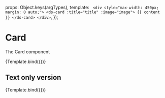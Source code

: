
<Meta
  title='UI/Card'
/>

  props: Object.keys(argTypes),
  template: `
    <div style="max-width: 450px; margin: 0 auto;">
      <ds-card :title="title" :image="image">
        {{ content }}
      </ds-card>
    </div>`,
});


# Card

The Card component

<Canvas>
  <Story
    name="Full"
    args={{
      content: 'example content',
      title: 'example heading',
      image: null
    }}
  >
    {Template.bind({})}
  </Story>
</Canvas>

<ArgsTable story="Full" />

## Text only version

<Canvas>
  <Story
    name="Simple"
    args={{
      content: 'example content',
      title: null,
      image: null
    }}
  >
    {Template.bind({})}
  </Story>
</Canvas>


